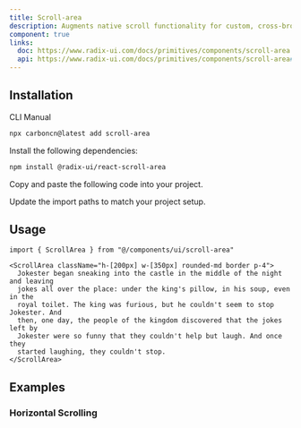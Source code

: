 ```yaml
---
title: Scroll-area
description: Augments native scroll functionality for custom, cross-browser styling.
component: true
links:
  doc: https://www.radix-ui.com/docs/primitives/components/scroll-area
  api: https://www.radix-ui.com/docs/primitives/components/scroll-area#api-reference
---
```


<ComponentPreview
  name="scroll-area-demo"
  description="A scroll area component."
/>

## Installation

<Tabs defaultValue="cli">

<TabsList>
  <TabsTrigger value="cli">CLI</TabsTrigger>
  <TabsTrigger value="manual">Manual</TabsTrigger>
</TabsList>
<TabsContent value="cli">

```bash
npx carboncn@latest add scroll-area
```

</TabsContent>

<TabsContent value="manual">

<Steps>

<Step>Install the following dependencies:</Step>

```bash
npm install @radix-ui/react-scroll-area
```

<Step>Copy and paste the following code into your project.</Step>

<ComponentSource name="scroll-area" />

<Step>Update the import paths to match your project setup.</Step>

</Steps>

</TabsContent>

</Tabs>

## Usage

```tsx
import { ScrollArea } from "@/components/ui/scroll-area"
```

```tsx
<ScrollArea className="h-[200px] w-[350px] rounded-md border p-4">
  Jokester began sneaking into the castle in the middle of the night and leaving
  jokes all over the place: under the king's pillow, in his soup, even in the
  royal toilet. The king was furious, but he couldn't seem to stop Jokester. And
  then, one day, the people of the kingdom discovered that the jokes left by
  Jokester were so funny that they couldn't help but laugh. And once they
  started laughing, they couldn't stop.
</ScrollArea>
```

## Examples

### Horizontal Scrolling

<ComponentPreview name="scroll-area-horizontal-demo" />
